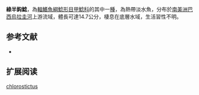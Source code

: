 {{Speciesbox
| name = 綠半鈎鯰
| image = 
| image_width = 250px
| image_caption = 
| status = NE
| status_system = IUCN3.1
| genus = Hemiancistrus
| species = chlorostictus
| authority = Cardoso & Malabarba, 1999
| synonyms = 
}} 
'''綠半鈎鯰'''，為[[輻鰭魚綱|輻鰭魚綱]][[鯰形目|鯰形目]][[甲鯰科|甲鯰科]]的其中一[[種|種]]，為熱帶淡水魚，分布於[[南美洲|南美洲]][[巴西|巴西]][[烏拉圭河|烏拉圭河]]上游流域，體長可達14.7公分，棲息在底層水域，生活習性不明。

==参考文献==
*{{FishBase_species|genus=Hemiancistrus|species=chlorostictus|year=2014|month=11}}

== 扩展阅读 ==
{{refbegin}}
{{wikispecies-inline|Hemiancistrus chlorostictus|綠半鈎鯰}}
{{refend}}
{{Taxonbar|from=Q9002540}}

[[Category:半鈎鯰屬|chlorostictus]]


{{animal-stub}}